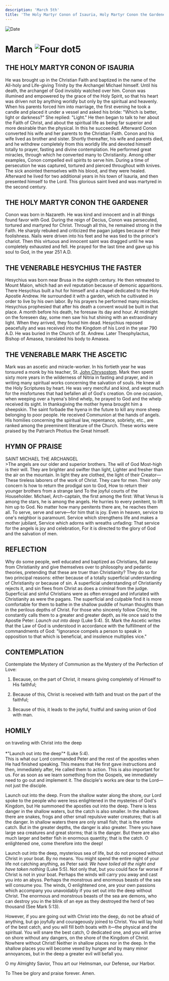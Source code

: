 ```yaml
---
description: 'March 5th'
title: 'The Holy Martyr Conon of Isauria, Holy Martyr Conon the Gardener, Venerable Hesychius the Faster, Venerable Mark the Ascetic'
---
```


<CustomPaginator />
<RunningHead />

<Image src="/title-imprint.png" height={68} width={50} alt="Date" className="title-imprint"/>

# <div id="date">March <Image className="four-dot" src="/four-dot.png" height={15} width={15} alt="Four dot" />5</div>

## THE HOLY MARTYR CONON OF ISAURIA

He was brought up in the Christian Faith and baptized in the name of the All-holy and Life-giving Trinity by the Archangel Michael himself. Until his death, the archangel of God invisibly watched over him. Conon was illumined and empowered by the grace of the Holy Spirit, so that his heart was driven not by anything worldly but only by the spiritual and heavenly. When his parents forced him into marriage, the first evening he took a candle and placed it under a vessel and asked his bride: "Which is better, light or darkness?" She replied: "Light." He then began to talk to her about the Faith of Christ, and about the spiritual life as being far superior and more desirable than the physical. In this he succeeded. Afterward Conon converted his wife and her parents to the Christian Faith. Conon and his wife lived as brother and sister. Shortly thereafter, his wife and parents died, and he withdrew completely from this worldly life and devoted himself totally to prayer, fasting and divine contemplation. He performed great miracles, through which he converted many to Christianity. Among other examples, Conon compelled evil spirits to serve him. During a time of persecution he was captured, tortured and pierced throughout with knives. The sick anointed themselves with his blood, and they were healed. Afterward he lived for two additional years in his town of Isauria, and then presented himself to the Lord. This glorious saint lived and was martyred in the second century.

## THE HOLY MARTYR CONON THE GARDENER

Conon was born in Nazareth. He was kind and innocent and in all things found favor with God. During the reign of Decius, Conon was persecuted, tortured and martyred for Christ. Through all this, he remained strong in the Faith. He sharply rebuked and criticized the pagan judges because of their foolishness. Nails were driven into his feet and he was tied to the prince's chariot. Then this virtuous and innocent saint was dragged until he was completely exhausted and fell. He prayed for the last time and gave up his soul to God, in the year 251 A.D.

## THE VENERABLE HESYCHIUS THE FASTER

Hesychius was born near Brusa in the eighth century. He then retreated to Mount Maion, which had an evil reputation because of demonic apparitions. There Hesychius built a hut for himself and a chapel dedicated to the Holy Apostle Andrew. He surrounded it with a garden, which he cultivated in order to live by his own labor. By his prayers he performed many miracles. Hesychius prophesied that after his death a convent would be built in that place. A month before his death, he foresaw its day and hour. At midnight on the foreseen day, some men saw his hut shining with an extraordinary light. When they arrived, they found him dead. Hesychius reposed peacefully and was received into the Kingdom of his Lord in the year 790 A.D. He was buried in the Church of St. Andrew. Later Theophylactus, Bishop of Amasea, translated his body to Amasea.

## THE VENERABLE MARK THE ASCETIC

Mark was an ascetic and miracle-worker. In his fortieth year he was tonsured a monk by his teacher, St. [John Chrysostom](/november/13th). Mark then spent sixty more years in the wilderness of Nitria in fasting and prayer, and in writing many spiritual works concerning the salvation of souls. He knew all the Holy Scriptures by heart. He was very merciful and kind, and wept much for the misfortunes that had befallen all of God's creation. On one occasion, when weeping over a hyena's blind whelp, he prayed to God and the whelp received its sight. In thanksgiving the mother hyena brought him a sheepskin. The saint forbade the hyena in the future to kill any more sheep belonging to poor people. He received Communion at the hands of angels. His homilies concerning the spiritual law, repentance, sobriety, etc., are ranked among the preeminent literature of the Church. These works were praised by the Patriarch Photius the Great himself.


## HYMN OF PRAISE
<div style={{textAlign:'center', color:'crimson', fontWeight:'bold'}}>
SAINT MICHAEL THE ARCHANGEL
</div>
>The angels are our older and superior brothers.  
The will of God Most-high is their will.  
They are brighter and swifter than light,  
Lighter and fresher than the air on the mountain.  
In light they are clothed, the light of their Creator—  
These tireless laborers of the work of Christ.  
They care for men.  Their only concern  
Is how to return the prodigal son to God,  
How to return their younger brothers from a strange land  
To the joyful courts of the Householder.  
Michael, Arch-captain, the first among the first:  
What Venus is among the stars, he is among the angels.  
He hurries to every penitent, to lift him up to God.  
No matter how many penitents there are, he reaches them all.  
To serve, serve and serve—for him that is joy.  
Even in heaven, service to one's neighbor is paramount.  
Service which strengthens life and makes a mother jubilant,  
Service which adorns with wreaths unfading:  
That service for the angels is joy and celebration,  
For it is directed to the glory of God and the salvation of men.  


## REFLECTION

Why do some people, well educated and baptized as Christians, fall away from Christianity and give themselves over to philosophy and pedantic theories, pretending that these are truer than Christianity? They do so for two principal reasons: either because of a totally superficial understanding of Christianity or because of sin. A superficial understanding of Christianity rejects it, and sin flees from Christ as does a criminal from the judge. Superficial and sinful Christians were as often enraged and infuriated with Christianity as were the pagans. The superficial and culpable find it is more comfortable for them to bathe in the shallow puddle of human thoughts than in the perilous depths of Christ. For those who sincerely follow Christ, He constantly calls them to a greater and greater depth, as He once said to the Apostle Peter: *Launch out into deep* (Luke 5:4). St. Mark the Ascetic writes that the Law of God is understood in accordance with the fulfillment of the commandments of God: "Ignorance compels a person to speak in opposition to that which is beneficial, and insolence multiplies vice."


## CONTEMPLATION

Contemplate the Mystery of Communion as the Mystery of the Perfection of Love:

1. Because, on the part of Christ, it means giving completely of Himself to His faithful;

2. Because of this, Christ is received with faith and trust on the part of the faithful;

3. Because of this, it leads to the joyful, fruitful and saving union of God with man.


## HOMILY
<div style={{textAlign:'center', color:'crimson', fontWeight:'bold'}}>
on traveling with Christ into the deep
</div><br />
<div style={{textAlign:'right'}}>
*"Launch out into the deep"* (Luke 5:4).
</div>
This is what our Lord commanded Peter and the rest of the apostles when He had finished speaking. This means that He first gave instructions and then, immediately after, He called them to action. This is also important for us. For as soon as we learn something from the Gospels, we immediately need to go out and implement it. The disciple's works are dear to the Lord—not just the disciple.

Launch out into the deep. From the shallow water along the shore, our Lord spoke to the people who were less enlightened in the mysteries of God's Kingdom, but He summoned the apostles out into the deep. There is less danger in the shallow waters, but the catch is also smaller. In the shallows there are snakes, frogs and other small repulsive water creatures; that is all the danger. In shallow waters there are only small fish; that is the entire catch. But in the greater depths, the danger is also greater. There you have large sea creatures and great storms; that is the danger. But there are also much larger and better fish in enormous quantity; that is the catch. O enlightened one, come therefore into the deep!

Launch out into the deep, mysterious sea of life, but do not proceed without Christ in your boat. By no means. You might spend the entire night of your life not catching anything, as Peter said: *We have toiled all the night and have taken nothing* (Luke 5:5). Not only that, but you could face far worse if Christ is not in your boat. Perhaps the winds will carry you away and cast you into an abyss. Perhaps the monstrous and enormous beasts of the sea will consume you. The winds, O enlightened one, are your own passions which accompany you unavoidably if you set out into the deep without Christ. The enormous and monstrous beasts of the sea are demons, who can destroy you in the blink of an eye as they destroyed the herd of two thousand (See Mark 5:13).

However, if you are going out with Christ into the deep, do not be afraid of anything, but go joyfully and courageously joined to Christ. You will lay hold of the best catch, and you will fill both boats with it—the physical and the spiritual. You will snare the best catch, O dedicated one, and you will arrive on shore without any dangers, on the shore of the Kingdom of Christ. Nowhere without Christ! Neither in shallow places nor in the deep. In the shallow places you will become vexed by hunger and by many minor annoyances, but in the deep a greater evil will befall you.

O my Almighty Savior, Thou art our Helmsman, our Defense, our Harbor.

To Thee be glory and praise forever. Amen.

